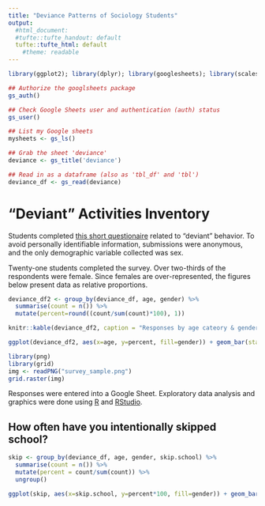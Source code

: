 ```yaml
---
title: "Deviance Patterns of Sociology Students"
output: 
  #html_document: 
  #tufte::tufte_handout: default
  tufte::tufte_html: default
    #theme: readable
---
```


```r
library(ggplot2); library(dplyr); library(googlesheets); library(scales)

## Authorize the googlsheets package
gs_auth()

## Check Google Sheets user and authentication (auth) status
gs_user()

## List my Google sheets
mysheets <- gs_ls()

## Grab the sheet 'deviance'
deviance <- gs_title('deviance')

## Read in as a dataframe (also as 'tbl_df' and 'tbl')
deviance_df <- gs_read(deviance)
```

# "Deviant" Activities Inventory

Students completed [this short questionaire](http://www.asanet.org/sites/default/files/savvy/introtosociology/Documents/Activities%20Inventory.htm) related to "deviant" behavior. To avoid personally identifiable information, submissions were anonymous, and the only demographic variable collected was sex. 

Twenty-one students completed the survey. Over two-thirds of the respondents were female. Since females are over-represented, the figures below present data as relative proportions.

```r
deviance_df2 <- group_by(deviance_df, age, gender) %>%
  summarise(count = n()) %>%
  mutate(percent=round((count/sum(count)*100), 1))
```


```r
knitr::kable(deviance_df2, caption = "Responses by age cateory & gender")
```

```r
ggplot(deviance_df2, aes(x=age, y=percent, fill=gender)) + geom_bar(stat="identity", alpha=0.8) + theme_bw() + labs(x="Age", y="Percent")
```


```r
library(png)
library(grid)
img <- readPNG("survey_sample.png")
grid.raster(img)
```

Responses were entered into a Google Sheet. Exploratory data analysis and graphics were done using [R](https://www.r-project.org/) and [RStudio](https://www.rstudio.com/).

## How often have you intentionally skipped school?

```r
skip <- group_by(deviance_df, age, gender, skip.school) %>%
  summarise(count = n()) %>%
  mutate(percent = count/sum(count)) %>%
  ungroup()

ggplot(skip, aes(x=skip.school, y=percent*100, fill=gender)) + geom_bar(stat="identity", position="dodge", alpha=0.8) + theme_bw() + labs(x="Times Skipped School", y="Percent") + facet_grid(.~age)
```

<!-- ---- -->

<!-- ## How many times have you intentionally ran away from home? -->
<!-- ```{r, echo=FALSE} -->
<!-- skip <- group_by(deviance_df, age, gender, ran.away) %>% -->
<!--   summarise(count = n()) %>% -->
<!--   mutate(percent = count/sum(count)) %>% -->
<!--   ungroup() -->

<!-- ggplot(skip, aes(x=ran.away, y=percent*100, fill=gender)) + geom_bar(stat="identity", position="dodge", alpha=0.8) + theme_bw() + labs(x="Times Ran Away", y="Percent") + facet_grid(.~age) -->
<!-- ``` -->

<!-- ---- -->

<!-- ## How many times have you intentionally driven without a license? -->
<!-- ```{r, echo=FALSE} -->
<!-- skip <- group_by(deviance_df, age, gender, drive.no.lic) %>% -->
<!--   summarise(count = n()) %>% -->
<!--   mutate(percent = count/sum(count)) %>% -->
<!--   ungroup() -->

<!-- ggplot(skip, aes(x=drive.no.lic, y=percent*100, fill=gender)) + geom_bar(stat="identity", position="dodge", alpha=0.8) + theme_bw() + labs(x="Times Driven w/o License", y="Percent") + facet_grid(.~age) -->
<!-- ``` -->

<!-- ---- -->

<!-- ## How many times have you intentionally driven while impaired? -->
<!-- ```{r, echo=FALSE} -->
<!-- skip <- group_by(deviance_df, age, gender, drive.impaired) %>% -->
<!--   summarise(count = n()) %>% -->
<!--   mutate(percent = count/sum(count)) %>% -->
<!--   ungroup() -->

<!-- ggplot(skip, aes(x=drive.impaired, y=percent*100, fill=gender)) + geom_bar(stat="identity", position="dodge", alpha=0.8) + theme_bw() + labs(x="Times Driven While Impaired", y="Percent") + facet_grid(.~age) -->
<!-- ``` -->

<!-- ---- -->

<!-- ## How many times have you driven faster than speed limit? -->
<!-- ```{r, echo=FALSE} -->
<!-- skip <- group_by(deviance_df, age, gender, drive.fast) %>% -->
<!--   summarise(count = n()) %>% -->
<!--   mutate(percent = count/sum(count)) %>% -->
<!--   ungroup() -->

<!-- ggplot(skip, aes(x=drive.fast, y=percent*100, fill=gender)) + geom_bar(stat="identity", position="dodge", alpha=0.8) + theme_bw() + labs(x="Times Cheated", y="Percent") + facet_grid(.~age) -->
<!-- ``` -->

<!-- ---- -->

<!-- ## How many times have you been on probation/expelled? -->
<!-- ```{r, echo=FALSE} -->
<!-- skip <- group_by(deviance_df, age, gender, probation.expelled) %>% -->
<!--   summarise(count = n()) %>% -->
<!--   mutate(percent = count/sum(count)) %>% -->
<!--   ungroup() -->

<!-- ggplot(skip, aes(x=probation.expelled, y=percent*100, fill=gender)) + geom_bar(stat="identity", position="dodge", alpha=0.8) + theme_bw() + labs(x="Times on Probation/Expelled", y="Percent") + facet_grid(.~age) -->
<!-- ``` -->

<!-- --- -->

<!-- ## How many times have you defied your parents? -->
<!-- ```{r, echo=FALSE} -->
<!-- skip <- group_by(deviance_df, age, gender, defy.parents) %>% -->
<!--   summarise(count = n()) %>% -->
<!--   mutate(percent = count/sum(count)) %>% -->
<!--   ungroup() -->

<!-- ggplot(skip, aes(x=defy.parents, y=percent*100, fill=gender)) + geom_bar(stat="identity", position="dodge", alpha=0.8) + theme_bw() + labs(x="Times Defying Parents", y="Percent") + facet_grid(.~age) -->
<!-- ``` -->

<!-- --- -->

<!-- ## How many times have stolen anything (value less than 2 dollars)? -->
<!-- ```{r, echo=FALSE} -->
<!-- skip <- group_by(deviance_df, age, gender, stole.2dollars) %>% -->
<!--   summarise(count = n()) %>% -->
<!--   mutate(percent = count/sum(count)) %>% -->
<!--   ungroup() -->

<!-- ggplot(skip, aes(x=stole.2dollars, y=percent*100, fill=gender)) + geom_bar(stat="identity", position="dodge", alpha=0.8) + theme_bw() + labs(x="Times Stolen (value < $2)", y="Percent") + facet_grid(.~age) -->
<!-- ``` -->

<!-- --- -->

<!-- ## How many times have stolen anything (value more than 50 dollars)? -->
<!-- ```{r, echo=FALSE} -->
<!-- skip <- group_by(deviance_df, age, gender, stole.over50) %>% -->
<!--   summarise(count = n()) %>% -->
<!--   mutate(percent = count/sum(count)) %>% -->
<!--   ungroup() -->

<!-- ggplot(skip, aes(x=stole.over50, y=percent*100, fill=gender)) + geom_bar(stat="identity", position="dodge", alpha=0.8) + theme_bw() + labs(x="Times Stolen (value > $50)", y="Percent") + facet_grid(.~age) -->
<!-- ``` -->

<!-- ---- -->

<!-- ## How many times have you used alcohol/drugs? -->
<!-- ```{r, echo=FALSE} -->
<!-- skip <- group_by(deviance_df, age, gender, drank.alcohol) %>% -->
<!--   summarise(count = n()) %>% -->
<!--   mutate(percent = count/sum(count)) %>% -->
<!--   ungroup() -->

<!-- a <- ggplot(skip, aes(x=drank.alcohol, y=percent*100, fill=gender)) + geom_bar(stat="identity", position="dodge", alpha=0.8) + theme_bw() + labs(x="Times Drank Alcohol", y="Percent") + facet_grid(.~age) -->

<!-- #### -->

<!-- skip <- group_by(deviance_df, age, gender, marijauna) %>% -->
<!--   summarise(count = n()) %>% -->
<!--   mutate(percent = count/sum(count)) %>% -->
<!--   ungroup() -->

<!-- b <- ggplot(skip, aes(x=marijauna, y=percent*100, fill=gender)) + geom_bar(stat="identity", position="dodge", alpha=0.8) + theme_bw() + labs(x="Times Smoked Marijuana", y="Percent") + facet_grid(.~age) -->

<!-- #### -->

<!-- skip <- group_by(deviance_df, age, gender, amphetamines) %>% -->
<!--   summarise(count = n()) %>% -->
<!--   mutate(percent = count/sum(count)) %>% -->
<!--   ungroup() -->

<!-- c <- ggplot(skip, aes(x=amphetamines, y=percent*100, fill=gender)) + geom_bar(stat="identity", position="dodge", alpha=0.8) + theme_bw() + labs(x="Times Used Amphetamines", y="Percent") + facet_grid(.~age) -->

<!-- #### -->

<!-- skip <- group_by(deviance_df, age, gender, cocaine) %>% -->
<!--   summarise(count = n()) %>% -->
<!--   mutate(percent = count/sum(count)) %>% -->
<!--   ungroup() -->

<!-- d <- ggplot(skip, aes(x=cocaine, y=percent*100, fill=gender)) + geom_bar(stat="identity", position="dodge", alpha=0.8) + theme_bw() + labs(x="Times Used Cocaine", y="Percent") + facet_grid(.~age) -->

<!-- #### -->

<!-- # Multiple plot function -->
<!-- # -->
<!-- # ggplot objects can be passed in ..., or to plotlist (as a list of ggplot objects) -->
<!-- # - cols:   Number of columns in layout -->
<!-- # - layout: A matrix specifying the layout. If present, 'cols' is ignored. -->
<!-- # -->
<!-- # If the layout is something like matrix(c(1,2,3,3), nrow=2, byrow=TRUE), -->
<!-- # then plot 1 will go in the upper left, 2 will go in the upper right, and -->
<!-- # 3 will go all the way across the bottom. -->
<!-- # -->
<!-- multiplot <- function(..., plotlist=NULL, file, cols=1, layout=NULL) { -->
<!--   library(grid) -->

<!--   # Make a list from the ... arguments and plotlist -->
<!--   plots <- c(list(...), plotlist) -->

<!--   numPlots = length(plots) -->

<!--   # If layout is NULL, then use 'cols' to determine layout -->
<!--   if (is.null(layout)) { -->
<!--     # Make the panel -->
<!--     # ncol: Number of columns of plots -->
<!--     # nrow: Number of rows needed, calculated from # of cols -->
<!--     layout <- matrix(seq(1, cols * ceiling(numPlots/cols)), -->
<!--                     ncol = cols, nrow = ceiling(numPlots/cols)) -->
<!--   } -->

<!--  if (numPlots==1) { -->
<!--     print(plots[[1]]) -->

<!--   } else { -->
<!--     # Set up the page -->
<!--     grid.newpage() -->
<!--     pushViewport(viewport(layout = grid.layout(nrow(layout), ncol(layout)))) -->

<!--     # Make each plot, in the correct location -->
<!--     for (i in 1:numPlots) { -->
<!--       # Get the i,j matrix positions of the regions that contain this subplot -->
<!--       matchidx <- as.data.frame(which(layout == i, arr.ind = TRUE)) -->

<!--       print(plots[[i]], vp = viewport(layout.pos.row = matchidx$row, -->
<!--                                       layout.pos.col = matchidx$col)) -->
<!--     } -->
<!--   } -->
<!-- } -->


<!-- ## Plot all four drugs/alcohol: -->

<!-- multiplot(a, b, c, d, cols=2) -->
<!-- ``` -->


<!-- ---- -->

<!-- ## How many times have you cheated on an exam or class assignment? -->
<!-- ```{r, echo=FALSE} -->
<!-- skip <- group_by(deviance_df, age, gender, cheat.exam) %>% -->
<!--   summarise(count = n()) %>% -->
<!--   mutate(percent = count/sum(count)) %>% -->
<!--   ungroup() -->

<!-- ggplot(skip, aes(x=cheat.exam, y=percent*100, fill=gender)) + geom_bar(stat="identity", position="dodge", alpha=0.8) + theme_bw() + labs(x="Times Cheated", y="Percent") + facet_grid(.~age) -->
<!-- ``` -->

<!-- ---- -->

<!-- ## Let's talk about sex, baby. -->
<!-- ```{r, echo=FALSE} -->
<!-- skip <- group_by(deviance_df, age, gender, hetero.not.married) %>% -->
<!--   summarise(count = n()) %>% -->
<!--   mutate(percent = count/sum(count)) %>% -->
<!--   ungroup() -->

<!-- a <- ggplot(skip, aes(x=hetero.not.married, y=percent*100, fill=gender)) + geom_bar(stat="identity", position="dodge", alpha=0.8) + theme_bw() + labs(x="Heterosexual Relations Outside Marriage", y="Percent") + facet_grid(.~age) -->

<!-- #### -->

<!-- skip <- group_by(deviance_df, age, gender, same.sex) %>% -->
<!--   summarise(count = n()) %>% -->
<!--   mutate(percent = count/sum(count)) %>% -->
<!--   ungroup() -->

<!-- b <- ggplot(skip, aes(x=same.sex, y=percent*100, fill=gender)) + geom_bar(stat="identity", position="dodge", alpha=0.8) + theme_bw() + labs(x="Same Sex Relations", y="Percent") + facet_grid(.~age) -->

<!-- multiplot(a, b, cols = 2) -->
<!-- ``` -->

<!-- <br> -->
<!-- <br> -->

<!-- <CENTER> -->
<!-- <figure> -->
<!--   <img src="https://cowanboswell.wikispaces.com/file/view/sociology___deviance_by_kanmuri_san-d33of4s.png/287646948/359x261/sociology___deviance_by_kanmuri_san-d33of4s.png"> -->
<!-- </figure> -->
<!-- </CENTER> -->
